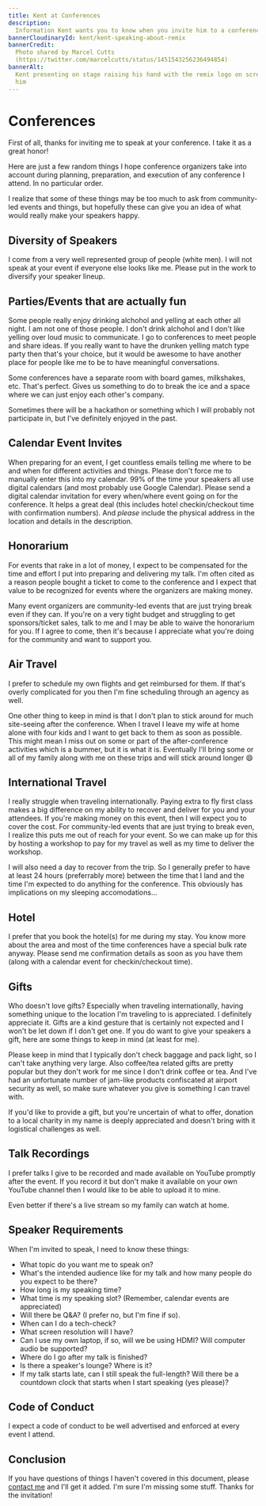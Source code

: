 ```yaml
---
title: Kent at Conferences
description:
  Information Kent wants you to know when you invite him to a conference.
bannerCloudinaryId: kent/kent-speaking-about-remix
bannerCredit:
  Photo shared by Marcel Cutts
  (https://twitter.com/marcelcutts/status/1451543256236494854)
bannerAlt:
  Kent presenting on stage raising his hand with the remix logo on screen behind
  him
---
```


# Conferences

First of all, thanks for inviting me to speak at your conference. I take it as a
great honor!

Here are just a few random things I hope conference organizers take into account
during planning, preparation, and execution of any conference I attend. In no
particular order.

<callout-muted class="aside">
  I realize that some of these things may be too much to ask from community-led
  events and things, but hopefully these can give you an idea of what would
  really make your speakers happy.
</callout-muted>

## Diversity of Speakers

I come from a very well represented group of people (white men). I will not
speak at your event if everyone else looks like me. Please put in the work to
diversify your speaker lineup.

## Parties/Events that are actually fun

Some people really enjoy drinking alchohol and yelling at each other all night.
I am not one of those people. I don't drink alchohol and I don't like yelling
over loud music to communicate. I go to conferences to meet people and share
ideas. If you really want to have the drunken yelling match type party then
that's your choice, but it would be awesome to have another place for people
like me to be to have meaningful conversations.

Some conferences have a separate room with board games, milkshakes, etc. That's
perfect. Gives us something to do to break the ice and a space where we can just
enjoy each other's company.

Sometimes there will be a hackathon or something which I will probably not
participate in, but I've definitely enjoyed in the past.

## Calendar Event Invites

When preparing for an event, I get countless emails telling me where to be and
when for different activities and things. Please don't force me to manually
enter this into my calendar. 99% of the time your speakers all use digital
calendars (and most probably use Google Calendar). Please send a digital
calendar invitation for every when/where event going on for the conference. It
helps a great deal (this includes hotel checkin/checkout time with confirmation
numbers). And _please_ include the physical address in the location and details
in the description.

## Honorarium

For events that rake in a lot of money, I expect to be compensated for the time
and effort I put into preparing and delivering my talk. I'm often cited as a
reason people bought a ticket to come to the conference and I expect that value
to be recognized for events where the organizers are making money.

Many event organizers are community-led events that are just trying break even
if they can. If you're on a very tight budget and struggling to get
sponsors/ticket sales, talk to me and I may be able to waive the honorarium for
you. If I agree to come, then it's because I appreciate what you're doing for
the community and want to support you.

## Air Travel

I prefer to schedule my own flights and get reimbursed for them. If that's
overly complicated for you then I'm fine scheduling through an agency as well.

One other thing to keep in mind is that I don't plan to stick around for much
site-seeing after the conference. When I travel I leave my wife at home alone
with four kids and I want to get back to them as soon as possible. This might
mean I miss out on some or part of the after-conference activities which is a
bummer, but it is what it is. Eventually I'll bring some or all of my family
along with me on these trips and will stick around longer 😄

## International Travel

I really struggle when traveling internationally. Paying extra to fly first
class makes a big difference on my ability to recover and deliver for you and
your attendees. If you're making money on this event, then I will expect you to
cover the cost. For community-led events that are just trying to break even, I
realize this puts me out of reach for your event. So we can make up for this by
hosting a workshop to pay for my travel as well as my time to deliver the
workshop.

I will also need a day to recover from the trip. So I generally prefer to have
at least 24 hours (preferrably more) between the time that I land and the time
I'm expected to do anything for the conference. This obviously has implications
on my sleeping accomodations...

## Hotel

I prefer that you book the hotel(s) for me during my stay. You know more about
the area and most of the time conferences have a special bulk rate anyway.
Please send me confirmation details as soon as you have them (along with a
calendar event for checkin/checkout time).

## Gifts

Who doesn't love gifts? Especially when traveling internationally, having
something unique to the location I'm traveling to is appreciated. I definitely
appreciate it. Gifts are a kind gesture that is certainly not expected and I
won't be let down if I don't get one. If you do want to give your speakers a
gift, here are some things to keep in mind (at least for me).

Please keep in mind that I typically don't check baggage and pack light, so I
can't take anything very large. Also coffee/tea related gifts are pretty popular
but they don't work for me since I don't drink coffee or tea. And I've had an
unfortunate number of jam-like products confiscated at airport security as well,
so make sure whatever you give is something I can travel with.

If you'd like to provide a gift, but you're uncertain of what to offer, donation
to a local charity in my name is deeply appreciated and doesn't bring with it
logistical challenges as well.

## Talk Recordings

I prefer talks I give to be recorded and made available on YouTube promptly
after the event. If you record it but don't make it available on your own
YouTube channel then I would like to be able to upload it to mine.

Even better if there's a live stream so my family can watch at home.

## Speaker Requirements

When I'm invited to speak, I need to know these things:

- What topic do you want me to speak on?
- What's the intended audience like for my talk and how many people do you
  expect to be there?
- How long is my speaking time?
- What time is my speaking slot? (Remember, calendar events are appreciated)
- Will there be Q&A? (I prefer no, but I'm fine if so).
- When can I do a tech-check?
- What screen resolution will I have?
- Can I use my own laptop, if so, will we be using HDMI? Will computer audio be
  supported?
- Where do I go after my talk is finished?
- Is there a speaker's lounge? Where is it?
- If my talk starts late, can I still speak the full-length? Will there be a
  countdown clock that starts when I start speaking (yes please)?

## Code of Conduct

I expect a code of conduct to be well advertised and enforced at every event I
attend.

## Conclusion

If you have questions of things I haven't covered in this document, please
[contact me](/contact) and I'll get it added. I'm sure I'm missing some stuff.
Thanks for the invitation!
